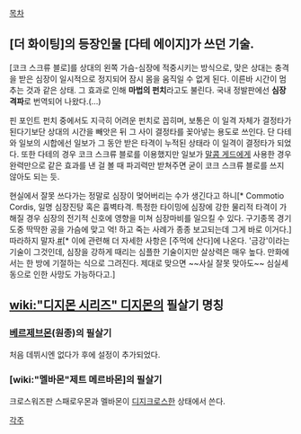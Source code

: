 [[목차]]

== [더 화이팅]의 등장인물 [다테 에이지]가 쓰던 기술. ==
[코크 스크류 블로]를 상대의 왼쪽 가슴-심장에 적중시키는 방식으로, 맞은 상대는 충격을 받은 심장이 일시적으로 정지되어 잠시 몸을 움직일 수 없게 된다. 이른바 시간이 멈추는 것과 같은 상태. 그 효과로 인해 '''마법의 펀치'''라고도 불린다. 국내 정발판에선 '''심장격파'''로 번역되어 나왔다.(...)

핀 포인트 펀치 중에서도 지극히 어려운 펀치로 꼽히며, 보통은 이 일격 자체가 결정타가 된다기보단 상대의 시간을 빼앗은 뒤 그 사이 결정타를 꽂아넣는 용도로 쓰인다. 단 다테와 일보의 시합에선 일보가 그 동안 받은 타격이 누적된 상태라 이 일격이 결정타가 되었다. 또한 다테의 경우 코크 스크류 블로를 이용했지만 일보가 [[말콤 게드]]에게 사용한 경우 완력만으로 같은 효과를 낸 걸 볼 때 파괴력만 받쳐주면 굳이 코크 스크류 블로를 쓰지 않아도 되는 듯. 

현실에서 잘못 쓰다가는 정말로 심장이 멎어버리는 수가 생긴다고 하니[* Commotio Cordis, 일명 심장진탕 혹은 흉벽타격. 특정한 타이밍에 심장에 강한 물리적 타격이 가해질 경우 심장의 전기적 신호에 영향을 미쳐 심장마비를 일으킬 수 있다. 구기종목 경기 도중 딱딱한 공을 가슴에 맞고 억! 하고 죽는 사례가 종종 보고되는데 그게 바로 이거다.] 따라하지 말자.[http://mabari.kr/204 #][* 이에 관련해 더 자세한 사항은 [주먹에 산다]에 나온다. '금강'이라는 기술이 그것인데, 심장을 강하게 때리는 심플한 기술이지만 살상력은 매우 높다. 만화에서는 한 방에 기절하는 식으로 그려진다. 제대로 맞으면 ~~사실 잘못 맞아도~~ 심실세동으로 인한 사망도 가능하다고.]

== [[wiki:"디지몬 시리즈" 디지몬]]의 필살기 명칭 ==
=== [[베르제브몬]](원종)의 필살기 ===
처음 데뷔시엔 없다가 후에 설정이 추가되었다.
=== [wiki:"멜바몬"제트 메르바몬]의 필살기 ===
크로스워즈판 스패로우몬과 멜바몬이 [[디지크로스]]한 상태에서 쓴다. 

[[각주]]
